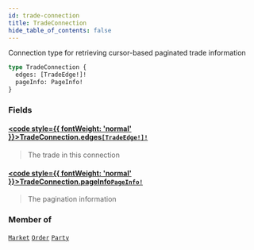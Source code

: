 ```yaml
---
id: trade-connection
title: TradeConnection
hide_table_of_contents: false
---
```








Connection type for retrieving cursor-based paginated trade information

```graphql
type TradeConnection {
  edges: [TradeEdge!]!
  pageInfo: PageInfo!
}
```


### Fields

#### [<code style={{ fontWeight: 'normal' }}>TradeConnection.<b>edges</b></code>](#)<Bullet />[`[TradeEdge!]!`](/testnet/api/graphql/objects/trade-edge) <Badge class="secondary" text="non-null"/> <Badge class="secondary" text="object"/>
> The trade in this connection
> 

#### [<code style={{ fontWeight: 'normal' }}>TradeConnection.<b>pageInfo</b></code>](#)<Bullet />[`PageInfo!`](/testnet/api/graphql/objects/page-info) <Badge class="secondary" text="non-null"/> <Badge class="secondary" text="object"/>
> The pagination information
> 



### Member of

[`Market`](/testnet/api/graphql/objects/market)  <Badge class="secondary" text="object"/><Bullet />[`Order`](/testnet/api/graphql/objects/order)  <Badge class="secondary" text="object"/><Bullet />[`Party`](/testnet/api/graphql/objects/party)  <Badge class="secondary" text="object"/>



